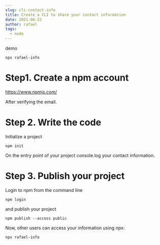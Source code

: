 ```yaml
---
slug: cli-contact-info
title: Create a CLI to share your contact information
date: 2021-06-22
author: rafael
tags:
  - node
---
```


demo

```
npx rafael-info
```

# Step1. Create a npm account

https://www.npmjs.com/

After verifying the email.

# Step 2. Write the code

Initialize a project

```
npm init
```

On the entry point of your project console.log your contact information.

# Step 3. Publish your project

Login to npm from the command line

```
npm login
```

and publish your project

```
npm publish --access public
```

Now, other users can access your information using npx:

```
npx rafael-info
```
